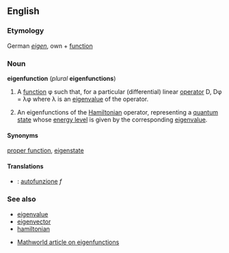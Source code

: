 ==English==
===Etymology===
German ''[[eigen]]'', own + [[function]]

===Noun===
'''eigenfunction''' (''plural'' '''eigenfunctions''')

#{{math}} A [[function]] &phi; such that, for a particular (differential) linear [[operator]] D, D&phi; = &lambda;&phi; where &lambda; is an [[eigenvalue]] of the operator. 
#{{quantum}} An eigenfunctions of the [[Hamiltonian]] operator, representing a [[quantum state]] whose [[energy level]] is given by the corresponding [[eigenvalue]].

====Synonyms====
[[proper function]], [[eigenstate]]

====Translations====
*{{it}}: [[autofunzione]] ''f''

===See also===
*[[eigenvalue]]
*[[eigenvector]]
*[[hamiltonian]]
{{Wikipedia}}
*[http://mathworld.wolfram.com/Eigenfunction.html Mathworld article on eigenfunctions]